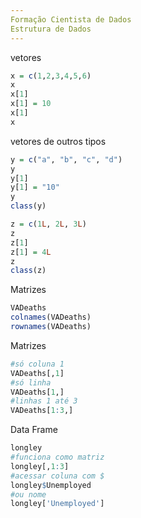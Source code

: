 ```yaml
---
Formação Cientista de Dados
Estrutura de Dados
---
```

vetores
```r
x = c(1,2,3,4,5,6)
x
x[1]
x[1] = 10
x[1]
x
```
vetores de outros tipos
```r
y = c("a", "b", "c", "d")
y
y[1]
y[1] = "10"
y
class(y)

z = c(1L, 2L, 3L)
z
z[1]
z[1] = 4L
z
class(z)
```
Matrizes
```r
VADeaths
colnames(VADeaths)
rownames(VADeaths)
```
Matrizes
```r
#só coluna 1
VADeaths[,1]
#só linha
VADeaths[1,]
#linhas 1 até 3
VADeaths[1:3,]
```
Data Frame
```r
longley
#funciona como matriz
longley[,1:3]
#acessar coluna com $
longley$Unemployed
#ou nome
longley['Unemployed']

```

